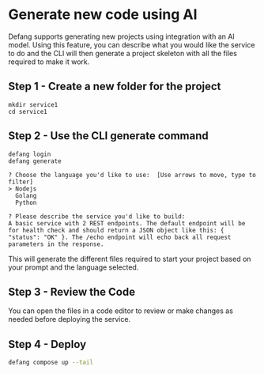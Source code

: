 
# Generate new code using AI

Defang supports generating new projects using integration with an AI model. Using this feature, you can describe what you would like the service to do and the CLI will then generate a project skeleton with all the files required to make it work.


## Step 1 - Create a new folder for the project
```text
mkdir service1
cd service1
```

## Step 2 - Use the CLI generate command

```text
defang login
defang generate

? Choose the language you'd like to use:  [Use arrows to move, type to filter]
> Nodejs
  Golang
  Python

? Please describe the service you'd like to build:
A basic service with 2 REST endpoints. The default endpoint will be for health check and should return a JSON object like this: { "status": "OK" }. The /echo endpoint will echo back all request parameters in the response.
```

This will generate the different files required to start your project based on your prompt and the language selected.


## Step 3 - Review the Code
You can open the files in a code editor to review or make changes as needed before deploying the service.

## Step 4 - Deploy

```bash
defang compose up --tail
```



